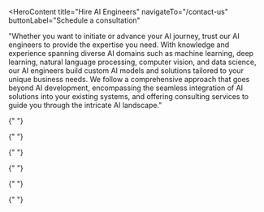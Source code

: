 <HeroContent
  title="Hire AI Engineers"
  navigateTo="/contact-us"
  buttonLabel="Schedule a consultation"
>
  "Whether you want to initiate or advance your AI journey, trust our AI
  engineers to provide the expertise you need. With knowledge and experience
  spanning diverse AI domains such as machine learning, deep learning, natural
  language processing, computer vision, and data science, our AI engineers build
  custom AI models and solutions tailored to your unique business needs. We
  follow a comprehensive approach that goes beyond AI development, encompassing
  the seamless integration of AI solutions into your existing systems, and
  offering consulting services to guide you through the intricate AI landscape."
</HeroContent>

<ClientCompaniesComponent />
<CountUpAnimationContainer />

<MainContent
  mainPara="Expertise of Our AI Engineers"
  subPara="When you choose Adrig, you join forces with a team of highly skilled AI engineers with a wealth of knowledge and expertise in various areas, including"
/>

<section className="grid grid-cols-2 gap-8 w-full py-7">
  <section className="w-full col-span-1 cursor-pointer">
    <ServiceCard
      service={{
        id: "Diverse-AI-Technologies",
        title: "Diverse AI Technologies",
        description:
          "Our AI engineers have deep expertise in various AI domains, including machine learning, computer vision and natural language processing. This expertise equips them to develop a wide range of AI solutions to meet diverse business needs across various industries.",
        urlPath: "diverse-ai-technologies",
      }}
    />
  </section>

  <section className="w-full col-span-1 cursor-pointer">
    <ServiceCard
      service={{
        id: "Programming-Languages-Frameworks",
        title: "Programming Languages & Frameworks",
        description:
          "Proficient in popular programming languages like Python and R, and frameworks such as TensorFlow, PyTorch, and Scikit-Learn, our engineers build high-performing AI solutions that empower businesses to harness the full potential of artificial intelligence.",
        urlPath: "programming-languages-frameworks",
      }}
    />
  </section>
</section>

<section className="grid grid-cols-2 gap-8 w-full py-7">
  <section className="w-full col-span-1 cursor-pointer">
    <ServiceCard
      service={{
        id: "Data-Engineering",
        title: "Data Engineering",
        description:
          "Our AI engineers are highly skilled in data engineering, where they efficiently handle data preparation, transformation, and management. This critical skillset plays a fundamental role in various AI applications, including the training of machine learning models, conducting comprehensive data analytics, and making accurate predictions.",
        urlPath: "data-engineering",
      }}
    />
  </section>

  <section className="w-full col-span-1 cursor-pointer">
    <ServiceCard
      service={{
        id: "LLM-Fine-tuning",
        title: "LLM Fine-tuning",
        description:
          "Our AI experts have proficiency working with popular AI models such as GPT and Llama 2. Their deep understanding of AI models’ architecture and capabilities enables them to choose the most suitable one for your specific requirements, and then fine-tune it to meet the unique requirements of your business.",
        urlPath: "llm-fine-tuning",
      }}
    />
  </section>
</section>

<section className="grid grid-cols-2 gap-8 w-full py-7">
  <section className="w-full col-span-1 cursor-pointer">
    <ServiceCard
      service={{
        id: "Machine-Learning-Techniques",
        title: "Machine Learning Techniques",
        description:
          "Our skilled AI engineers hold expertise in a diverse array of machine learning techniques. With proficiency in supervised & unsupervised learning, deep learning, reinforcement learning and more, they build comprehensive solutions tailored to clients’ business-specific needs.",
        urlPath: "machine-learning-techniques",
      }}
    />
  </section>

  <section className="w-full col-span-1 cursor-pointer">
    <ServiceCard
      service={{
        id: "Prompt-Engineering",
        title: "Prompt Engineering",
        description:
          "Our AI engineers have expertise in crafting highly effective and contextually relevant prompts to guide interactions with chatbots, virtual assistants etc. This precision in prompt design ensures smoother and more valuable user experiences, making it a pivotal component for superior conversational AI solutions.",
        urlPath: "prompt-engineering",
      }}
    />
  </section>
</section>

<MainContent mainPara="Why Hire Our AI Engineers?" />

<section className="grid grid-cols-3 gap-8 w-full py-5">
  <section className="w-full col-span-1 cursor-pointer">
    <ServiceCard
      service={{
        id: "Highly-Skilled-AI-Engineers",
        title:"Highly Skilled AI Engineers",
        description:
          "Our highly skilled AI engineers bring extensive industry experience and expertise to our team. They have honed their craft through years of hands-on experience in the industry, ensuring that your AI solutions are crafted by the best in the field.",
        urlPath: "highly-skilled-ai-engineers",
      }}
    />
  </section>

{" "}

<section className="w-full col-span-1 cursor-pointer">
  <ServiceCard
    service={{
      id: "Diverse-Expertise",
      title: "Diverse Expertise",
      description:
        "Our AI engineers possess diverse expertise, allowing us to tackle a wide range of AI-based projects. Whether it’s natural language processing, computer vision, predictive analytics, or any other AI domain, our team has the knowledge and skills to address your specific needs.",
      urlPath: "diverse-expertise",
    }}
  />
</section>

  <section className="w-full col-span-1 cursor-pointer">
    <ServiceCard
      service={{
        id: "Timely-Delivery",
        title: "Timely Delivery",
        description:
          "With a highly skilled and dedicated team of AI engineers, we guarantee that your AI solutions will be deployed on schedule, meeting your business objectives. Our reliable, on-time product delivery empowers your organization by ensuring your AI solutions are in your hands when you need them.",
        urlPath: "timely-delivery",
      }}
    />
  </section>
</section>

<section className="grid grid-cols-3 gap-8 w-full py-5">
  <section className="w-full col-span-1 cursor-pointer">
    <ServiceCard
      service={{
        id: "Quality-Assurance",
        title: "Quality Assurance",
        description:
          "Our commitment to quality is unwavering, as we tirelessly strive to exceed industry standards. With a rigorous approach that encompasses comprehensive testing and quality assurance, our goal is to deliver AI solutions that are not just functional but also exceptional in performance and reliability.",
        urlPath: "quality-assurance",
      }}
    />
  </section>

{" "}

<section className="w-full col-span-1 cursor-pointer">
  <ServiceCard
    service={{
      id: "Proven-Track-Record",
      title: "Proven Track Record",
      description:
        "Our portfolio speaks for itself. We have successfully built AI solutions for diverse businesses across various industries. Our track record showcases our consistency in delivering exceptional results and our commitment to innovation, quality, and client satisfaction.",
      urlPath: "proven-track-record",
    }}
  />
</section>

  <section className="w-full col-span-1 cursor-pointer">
    <ServiceCard
      service={{
        id: "End-to-end-Support",
        title: "End-to-end Support",
        description:
          "We provide comprehensive AI assistance, from conceptualization to deployment and beyond. Our proficient team of AI engineers manages the entire AI development process, eliminating the need for you to engage multiple service providers for AI implementation, minimizing hassles.",
        urlPath: "end-to-end-support",
      }}
    />
  </section>
</section>

<MainContent mainPara="Our Custom AI Solutions Cater to Diverse Industries" />

<section className="grid grid-cols-3 gap-7 w-full py-8">
  <section className="w-full col-span-1 cursor-pointer">
    <ServiceCard
      service={{
        id: "Retail-E-commerce",
        title: "Retail & E-commerce",
        description:
          "Elevate your retail and e-commerce ventures with our AI solutions designed to optimize inventory management, deliver tailored product recommendations, automate customer support, analyze market trends, provide valuable insights into customer behavior and preferences, and beyond.",
        urlPath: "retail-e-commerce",
      }}
    />
  </section>

{" "}

<section className="w-full col-span-1 cursor-pointer">
  <ServiceCard
    service={{
      id: "Automotive",
      title: "Automotive",
      description:
        "By leveraging our AI solutions, you can anticipate and prevent vehicle issues, deliver exceptional customer experiences, optimize inventory, make data-driven decisions, maintain high-quality standards for products, and target your marketing efforts more effectively.",
      urlPath: "automotive",
    }}
  />
</section>

  <section className="w-full col-span-1 cursor-pointer">
    <ServiceCard
      service={{
        id: "Education",
        title: "Education",
        description:
          "Elevate your educational and e-learning initiatives by hiring our AI developers. Our experts specialize in creating diverse solutions, including intelligent tutoring systems, personalized learning platforms, data-driven curriculum design and automated administrative tools.",
        urlPath: "education",
      }}
    />
  </section>
</section>

<section className="grid grid-cols-3 gap-7 w-full py-8">
  <section className="w-full col-span-1 cursor-pointer">
    <ServiceCard
      service={{
        id: "Banking-Finance-Services",
        title: "Banking & Finance Services",
        description:
          "Take your financial services to new heights by collaborating with our expert AI engineers. Their expertise in developing AI solutions spans across a wide spectrum, including fraud detection systems, risk assessment tools, intelligent trading platforms, and customer service applications.",
        urlPath: "banking-finance-services",
      }}
    />
  </section>

{" "}

<section className="w-full col-span-1 cursor-pointer">
  <ServiceCard
    service={{
      id: "Media-Entertainment",
      title: "Media & Entertainment",
      description:
        "Enhance your media/entertainment business with our custom AI solutions that can boost your business with robust solutions designed to offer content recommendations, streamline digital content creation, create immersive experiences for your audience and more.",
      urlPath: "media-entertainment",
    }}
  />
</section>

  <section className="w-full col-span-1 cursor-pointer">
    <ServiceCard
      service={{
        id: "Travel-Tourism",
        title: "Travel & Tourism",
        description:
          "Collaborate with our AI engineers to build advanced systems for your travel and tourism business. Our experts excel in creating diverse solutions, including itinerary optimization apps, recommendation systems and efficient booking systems.",
        urlPath: "travel-tourism",
      }}
    />
  </section>
</section>

<section className="grid grid-cols-3 gap-7 w-full py-8">
  <section className="w-full col-span-1 cursor-pointer">
    <ServiceCard
      service={{
        id: "Healthcare",
        title: "Healthcare",
        description:
          "Our advanced AI healthcare solutions can help enhance the quality of the healthcare services you provide by innovating medical diagnostics, improving patient care, enhancing electronic health records, creating telemedicine applications and more.",
        urlPath: "healthcare",
      }}
    />
  </section>

{" "}

<section className="w-full col-span-1 cursor-pointer">
  <ServiceCard
    service={{
      id: "Legal",
      title: "Legal",
      description:
        "With advanced AI-powered tools, we enable automated document analysis, intelligent contract management, precise legal research capabilities and more. This translates to improved efficiency, reduced costs, and the ability to deliver faster, more accurate legal services to your clients.",
      urlPath: "legal",
    }}
  />
</section>

  <section className="w-full col-span-1 cursor-pointer">
    <ServiceCard
      service={{
        id: "Manufacturing",
        title: "Manufacturing",
        description:
          "Empower your manufacturing processes with our custom AI solutions tailored to optimize production efficiency, improve quality control, predict equipment maintenance needs, enhance supply chain management, and enable predictive analytics for better decision-making.",
        urlPath: "manufacturing",
      }}
    />
  </section>
</section>

<section className="grid grid-cols-3 gap-7 w-full py-8">
  <section className="w-full col-span-1 cursor-pointer">
    <ServiceCard
      service={{
        id: "Real-Estate",
        title: "Real Estate",
        description:
          "Transform your real estate business with our AI solutions designed to streamline property search, optimize pricing strategies, automate lead generation, enhance customer experiences, and provide personalized recommendations based on client preferences and market trends.",
        urlPath: "real-estate",
      }}
    />
  </section>

{" "}

<section className="w-full col-span-1 cursor-pointer">
  <ServiceCard
    service={{
      id: "Insurance",
      title: "Insurance",
      description:
        "Simplify and streamline your insurance operations with our custom AI solutions, such as claims processing automation solutions, fraud detection systems, risk assessment tools, personalized policy recommendation systems, customer service chatbots, and predictive analytics tools for underwriting and pricing.",
      urlPath: "insurance",
    }}
  />
</section>

  <section className="w-full col-span-1 cursor-pointer">
    <ServiceCard
      service={{
        id: "Logistics",
        title: "Logistics",
        description:
          "Optimize your logistics and supply chain operations with our AI solutions, designed to improve route planning, enhance fleet management, predict demand, optimize warehouse operations, automate inventory management, provide real-time tracking, and streamline overall logistics processes.",
        urlPath: "logistics",
      }}
    />
  </section>
</section>

<InsightsComponent />
